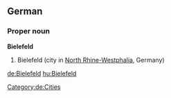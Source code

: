 {{wikipedia}}
{{wikipedia|lang=de}}
==German==
===Proper noun===
'''Bielefeld'''
# Bielefeld (city in [[North Rhine-Westphalia]], Germany)
[[Category:de:Cities]]

[[de:Bielefeld]]
[[hu:Bielefeld]]